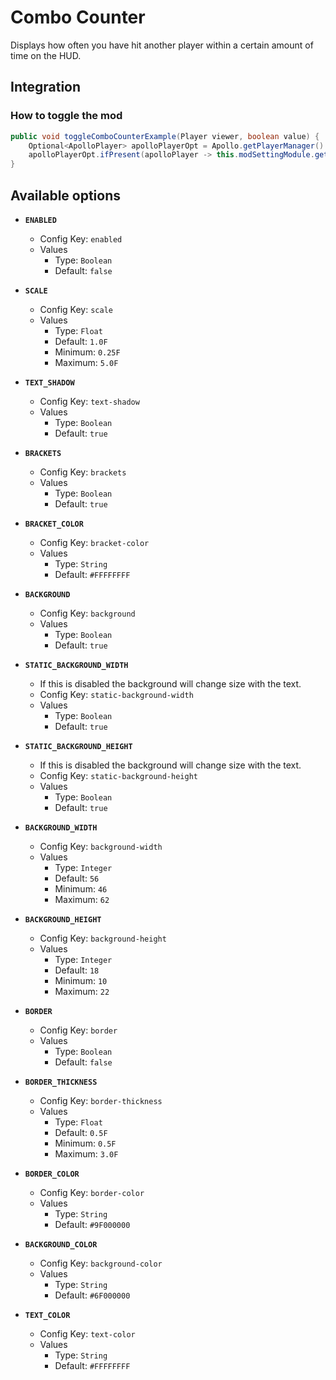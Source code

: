 # Combo Counter

Displays how often you have hit another player within a certain amount of time on the HUD.

## Integration

### How to toggle the mod

```java
public void toggleComboCounterExample(Player viewer, boolean value) {
    Optional<ApolloPlayer> apolloPlayerOpt = Apollo.getPlayerManager().getPlayer(viewer.getUniqueId());
    apolloPlayerOpt.ifPresent(apolloPlayer -> this.modSettingModule.getOptions().set(apolloPlayer, ModCombo.ENABLED, value));
}
```

## Available options

- __`ENABLED`__
    - Config Key: `enabled`
    - Values
        - Type: `Boolean`
        - Default: `false`

- __`SCALE`__
    - Config Key: `scale`
    - Values
        - Type: `Float`
        - Default: `1.0F`
        - Minimum: `0.25F`
        - Maximum: `5.0F`

- __`TEXT_SHADOW`__
    - Config Key: `text-shadow`
    - Values
        - Type: `Boolean`
        - Default: `true`

- __`BRACKETS`__
    - Config Key: `brackets`
    - Values
        - Type: `Boolean`
        - Default: `true`

- __`BRACKET_COLOR`__
    - Config Key: `bracket-color`
    - Values
        - Type: `String`
        - Default: `#FFFFFFFF`

- __`BACKGROUND`__
    - Config Key: `background`
    - Values
        - Type: `Boolean`
        - Default: `true`

- __`STATIC_BACKGROUND_WIDTH`__
    - If this is disabled the background will change size with the text.
    - Config Key: `static-background-width`
    - Values
        - Type: `Boolean`
        - Default: `true`

- __`STATIC_BACKGROUND_HEIGHT`__
    - If this is disabled the background will change size with the text.
    - Config Key: `static-background-height`
    - Values
        - Type: `Boolean`
        - Default: `true`

- __`BACKGROUND_WIDTH`__
    - Config Key: `background-width`
    - Values
        - Type: `Integer`
        - Default: `56`
        - Minimum: `46`
        - Maximum: `62`

- __`BACKGROUND_HEIGHT`__
    - Config Key: `background-height`
    - Values
        - Type: `Integer`
        - Default: `18`
        - Minimum: `10`
        - Maximum: `22`

- __`BORDER`__
    - Config Key: `border`
    - Values
        - Type: `Boolean`
        - Default: `false`

- __`BORDER_THICKNESS`__
    - Config Key: `border-thickness`
    - Values
        - Type: `Float`
        - Default: `0.5F`
        - Minimum: `0.5F`
        - Maximum: `3.0F`

- __`BORDER_COLOR`__
    - Config Key: `border-color`
    - Values
        - Type: `String`
        - Default: `#9F000000`

- __`BACKGROUND_COLOR`__
    - Config Key: `background-color`
    - Values
        - Type: `String`
        - Default: `#6F000000`

- __`TEXT_COLOR`__
    - Config Key: `text-color`
    - Values
        - Type: `String`
        - Default: `#FFFFFFFF`

